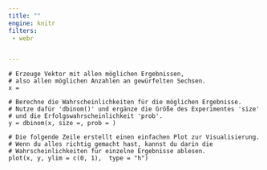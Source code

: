 ```yaml
---
title: ""
engine: knitr
filters:
 - webr


---
```



```webr-r
# Erzeuge Vektor mit allen möglichen Ergebnissen,
# also allen möglichen Anzahlen an gewürfelten Sechsen. 
x = 

# Berechne die Wahrscheinlichkeiten für die möglichen Ergebnisse.
# Nutze dafür 'dbinom()' und ergänze die Größe des Experimentes 'size'
# und die Erfolgswahrscheinlichkeit 'prob'.
y = dbinom(x, size =, prob = )

# Die folgende Zeile erstellt einen einfachen Plot zur Visualisierung.
# Wenn du alles richtig gemacht hast, kannst du darin die 
# Wahrscheinlichkeiten für einzelne Ergebnisse ablesen.
plot(x, y, ylim = c(0, 1),  type = "h")


```


